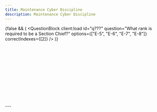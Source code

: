 ```yaml
---
title: Maintenance Cyber Discipline
description: Maintenance Cyber Discipline
---
```



{false && (
  <QuestionBlock
    client:load
    id="q???"
    question="What rank is required to be a Section Chief?"
    options={["E-5", "E-6", "E-7", "E-8"]}
    correctIndexes={[2]}
  />
)}

<div className="space-y-1 max-w-none">
  <QuestionBlock
    client:load
    id="q1"
    question="True or False: An &quot;attack surface&quot; consists of specific 
    access points where malware can be introduced or an adversary can gain access."
    options={["True", "False"]}
    correctIndexes={[0]}
  />
<br />
  <QuestionBlock
    client:load
    id="q2"
    question="A separation between the maintenance computer, weapon system, and outside 
    world is known as a/an _____."
    options={["attack surface", "air gap", "data cartridge", "none of these"]}
    correctIndexes={[1]}
  />
<br />
  <QuestionBlock
    client:load
    id="q3"
    question="A portable maintenance aid (PMA) is an example of a/an _____."
    options={["indirect-attached", "direct-attached"]}
    correctIndexes={[1]}
  />
<br />
<QuestionBlock
    client:load
    id="q4"
    question="True or False: Nuissance malware is intentional and targeted specifically 
    towards an Air Force system by an adversary."
    options={["True", "False"]}
    correctIndexes={[1]}
  />
<br />
  <QuestionBlock
    client:load
    id="q5"
    question="Identify an example of an attack surface on a computer:"
    options={["supply chain", "air gap media", "radio frequency", "all of these"]}
    correctIndexes={[3]}
  />
<br />
  <QuestionBlock
    client:load
    id="q6"
    question="True or False: Defense in Depth refers to the practice of using several defensive layers of protective measures to safeguard our weapons systems."
    options={["True", "False"]}
    correctIndexes={[0]}
  />
<br />
  <QuestionBlock
    client:load
    id="q7"
    question="Equipment risks include:"
    options={["shared user accounts", "unauthorized software", "software/hardware configuration changes", "lack of virus scanning", "all of these"]}
    correctIndexes={[4]}
  />
<br />
  <QuestionBlock
    client:load
    id="q8"
    question="True or False: Read-only is the safest media to use when controlling data transfer risk."
    options={["True", "False"]}
    correctIndexes={[0]}
  />
<br />
  <QuestionBlock
    client:load
    id="q9"
    question="True or False: It is ok to assume that external systems are clean becausne else should have already ran the scans."
    options={["True", "False"]}
    correctIndexes={[1]}
  />
<br />
  <QuestionBlock
    client:load
    id="q10"
    question="Which procedure applies to cellphone/mp3 player"
    options={["scan before use", "refrain from connecting to a PMA", "report incident immediately"]}
    correctIndexes={[1]}
  />
<br />
  <QuestionBlock
    client:load
    id="q11"
    question="Which procedure applies to notification of virus?"
    options={["scan before use", "refrain from connecting to a PMA", "report incident immediately"]}
    correctIndexes={[2]}
  />
<br />
  <QuestionBlock
    client:load
    id="q12"
    question="Which procedure applies to disc from manufacturer."
    options={["scan before use", "refrain from connecting to a PMA", "report incident immediately"]}
    correctIndexes={[0]}
  />
</div>
---

<BmcPopup client:only="react" />
